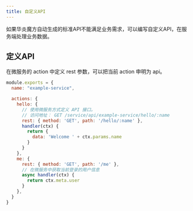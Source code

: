 ```yaml
---
title: 自定义API
---
```


如果华炎魔方自动生成的标准API不能满足业务需求，可以编写自定义API，在服务端处理业务数据。

## 定义API

在微服务的 action 中定义 rest 参数，可以把当前 action 申明为 api。

```js
module.exports = {
  name: "example-service",

  actions: {
    hello: {
      // 使用微服务方式定义 API 接口。
      // 访问地址： GET /service/api/example-service/hello/:name
      rest: { method: 'GET', path: '/hello/:name' },
      handler(ctx) {
        return {
          data: 'Welcome ' + ctx.params.name
        }
      }
    },
    me: {
      rest: { method: 'GET', path: '/me' },
      // 在微服务中获取当前登录的用户信息
      async handler(ctx) {
        return ctx.meta.user
      }
    },
  }
}
```